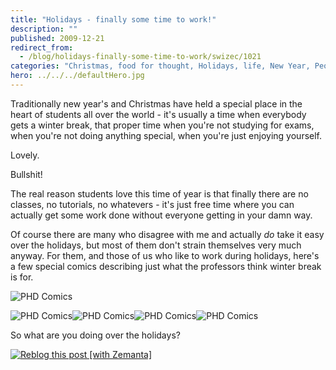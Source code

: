 ```yaml
---
title: "Holidays - finally some time to work!"
description: ""
published: 2009-12-21
redirect_from:
  - /blog/holidays-finally-some-time-to-work/swizec/1021
categories: "Christmas, food for thought, Holidays, life, New Year, People and Society, Uncategorized"
hero: ../../../defaultHero.jpg
---
```


Traditionally new year's and Christmas have held a special place in the heart of students all over the world - it's usually a time when everybody gets a winter break, that proper time when you're not studying for exams, when you're not doing anything special, when you're just enjoying yourself.

Lovely.

Bullshit!

The real reason students love this time of year is that finally there are no classes, no tutorials, no whatevers - it's just free time where you can actually get some work done without everyone getting in your damn way.

Of course there are many who disagree with me and actually _do_ take it easy over the holidays, but most of them don't strain themselves very much anyway. For them, and those of us who like to work during holidays, here's a few special comics describing just what the professors think winter break is for.

![](./img/comics-archive-phd120605s.gif "PHD Comics")

![](./img/comics-archive-phd122107s.gif "PHD Comics")![](./img/comics-archive-phd122407s.gif "PHD Comics")![](./img/comics-archive-phd122607s.gif "PHD Comics")![](./img/comics-archive-phd122807s.gif "PHD Comics")

So what are you doing over the holidays?

[![Reblog this post [with Zemanta]](https://img.zemanta.com/reblog_e.png?x-id=716c3e41-e420-46b9-ad53-d4fa30c57736)](http://reblog.zemanta.com/zemified/716c3e41-e420-46b9-ad53-d4fa30c57736/ "Reblog this post [with Zemanta]")
